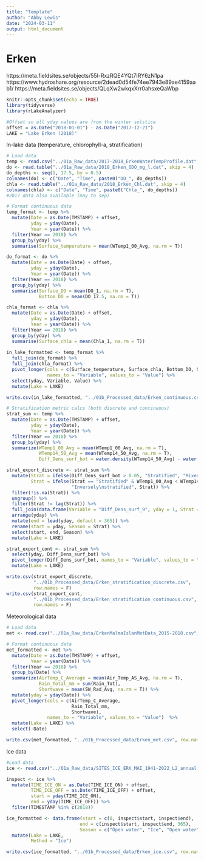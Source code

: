 ```yaml
---
title: "Template"
author: "Abby Lewis"
date: "2024-03-11"
output: html_document
---
```


# Erken

https://meta.fieldsites.se/objects/55l-RxzRQE4YQt7IRY6zN1pa
https://www.hydroshare.org/resource/2dead0d54fe74ee7943e89ae4159aab1/ 
https://meta.fieldsites.se/objects/QLqXw2wkqxXrr0ahsxeQaWbp

```r
knitr::opts_chunk$set(echo = TRUE)
library(tidyverse)
library(rLakeAnalyzer)

#Offset so all yday values are from the winter solstice
offset = as.Date("2018-01-01") - as.Date("2017-12-21")
LAKE = "Lake Erken (2018)"
```

In-lake data (temperature, chlorophyll-a, stratification)

```r
# Load data
temp <- read.csv("../01a_Raw_data/2017-2018_ErkenWaterTempProfile.dat", skip = 1)
do <- read.table("../01a_Raw_data/2018_Erken_ODO_mg_l.dat", skip = 4)
do_depths <- seq(1, 17.5, by = 0.5)
colnames(do) <- c("Date", "Time", paste0("DO_", do_depths))
chla <- read.table("../01a_Raw_data/2018_Erken_Chl.dat", skip = 4)
colnames(chla) <- c("Date", "Time", paste0("Chla_", do_depths))
#2017 data also available (may to sep)

# Format continuous data
temp_format <- temp %>%
  mutate(Date = as.Date(TMSTAMP) + offset, 
         yday = yday(Date),
         Year = year(Date)) %>%
  filter(Year == 2018) %>%
  group_by(yday) %>%
  summarise(Surface_temperature = mean(WTemp1_00_Avg, na.rm = T)) 

do_format <- do %>%
  mutate(Date = as.Date(Date) + offset, 
         yday = yday(Date),
         Year = year(Date)) %>%
  filter(Year == 2018) %>%
  group_by(yday) %>%
  summarise(Surface_DO = mean(DO_1, na.rm = T),
            Bottom_DO = mean(DO_17.5, na.rm = T))

chla_format <- chla %>%
  mutate(Date = as.Date(Date) + offset, 
         yday = yday(Date),
         Year = year(Date)) %>%
  filter(Year == 2018) %>%
  group_by(yday) %>%
  summarise(Surface_chla = mean(Chla_1, na.rm = T))
  
in_lake_formatted <- temp_format %>%
  full_join(do_format) %>%
  full_join(chla_format) %>%
  pivot_longer(cols = c(Surface_temperature, Surface_chla, Bottom_DO, Surface_DO), 
               names_to = "Variable", values_to = "Value") %>%
  select(yday, Variable, Value) %>%
  mutate(Lake = LAKE)

write.csv(in_lake_formatted, "../01b_Processed_data/Erken_continuous.csv", row.names = F)

# Stratification metric calcs (both discrete and continuous)
strat_sum <- temp %>%
  mutate(Date = as.Date(TMSTAMP) + offset, 
         yday = yday(Date),
         Year = year(Date)) %>%
  filter(Year == 2018) %>%
  group_by(yday) %>%
  summarize(WTemp1_00_Avg = mean(WTemp1_00_Avg, na.rm = T),
            WTemp14_50_Avg = mean(WTemp14_50_Avg, na.rm = T),
            Diff_Dens_surf_bot = water.density(WTemp14_50_Avg) - water.density(WTemp1_00_Avg)) 

strat_export_discrete <- strat_sum %>%
  mutate(Strat = ifelse(Diff_Dens_surf_bot > 0.05, "Stratified", "Mixed"),
         Strat = ifelse(Strat == "Stratified" & WTemp1_00_Avg < WTemp14_50_Avg,
                        "Inversely\nstratified", Strat)) %>%
  filter(!is.na(Strat)) %>%
  ungroup() %>%
  filter(Strat != lag(Strat)) %>%
  full_join(data.frame(Variable = "Diff_Dens_surf_9", yday = 1, Strat = "Mixed")) %>%
  arrange(yday) %>%
  mutate(end = lead(yday, default = 365)) %>%
  rename(start = yday, Season = Strat) %>%
  select(start, end, Season) %>%
  mutate(Lake = LAKE)

strat_export_cont <- strat_sum %>%
  select(yday, Diff_Dens_surf_bot) %>%
  pivot_longer(Diff_Dens_surf_bot, names_to = "Variable", values_to = "Value") %>%
  mutate(Lake = LAKE)

write.csv(strat_export_discrete, 
          "../01b_Processed_data/Erken_stratification_discrete.csv", 
          row.names = F)
write.csv(strat_export_cont, 
          "../01b_Processed_data/Erken_stratification_continuous.csv", 
          row.names = F)
```

Meteorological data

```r
# Load data
met <- read.csv("../01a_Raw_data/ErkenMalmaIslanMetData_2015-2018.csv", skip = 3)

# Format continuous data
met_formatted <- met %>%
  mutate(Date = as.Date(TMSTAMP) + offset,
         Year = year(Date)) %>%
  filter(Year == 2018) %>%
  group_by(Date) %>%
  summarize(AirTemp_C_Average = mean(Air_Temp_AS_Avg, na.rm = T),
            Rain_Total_mm = sum(Rain_Tot),
            Shortwave = mean(SW_Rad_Avg, na.rm = T)) %>%
  mutate(yday = yday(Date)) %>%
  pivot_longer(cols = c(AirTemp_C_Average,
                        Rain_Total_mm,
                        Shortwave), 
               names_to = "Variable", values_to = "Value")  %>%
  mutate(Lake = LAKE) %>%
  select(-Date)

write.csv(met_formatted, "../01b_Processed_data/Erken_met.csv", row.names = F)
```

Ice data

```r
#Load data
ice <- read.csv("../01a_Raw_data/SITES_ICE_ERK_MAI_1941-2022_L2_annual.csv", skip = 27)

inspect <- ice %>%
  mutate(TIME_ICE_ON = as.Date(TIME_ICE_ON) + offset,
         TIME_ICE_OFF = as.Date(TIME_ICE_OFF) + offset, 
         start = yday(TIME_ICE_ON),
         end = yday(TIME_ICE_OFF)) %>%
  filter(TIMESTAMP %in% c(2018))

ice_formatted <- data.frame(start = c(0, inspect$start, inspect$end),
                           end = c(inspect$start, inspect$end, 365),
                           Season = c("Open water", "Ice", "Open water")) %>%
  mutate(Lake = LAKE,
         Method = "Ice") 

write.csv(ice_formatted, "../01b_Processed_data/Erken_ice.csv", row.names = F)
```

